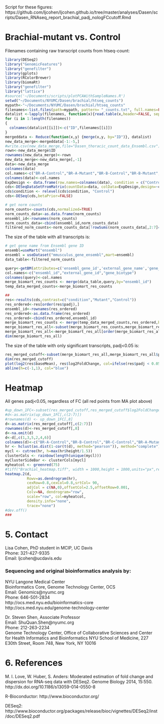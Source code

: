 Script for these figures:
https://github.com/ljcohen/ljcohen.github.io/tree/master/analyses/Dasen/scripts/Dasen_RNAseq_report_brachial_padj_nologFCcutoff.Rmd

# Brachial-mutant vs. Control

Filenames containing raw transcript counts from htseq-count:
```r
library(DESeq2)
library("GenomicFeatures")
library("genefilter")
library(gplots)
library(RColorBrewer)
library(biomaRt)
library("genefilter")
library("lattice")
#source('~/Documents/scripts/plotPCAWithSampleNames.R')
setwd("~/Documents/NYUMC/Dasen/brachial/htseq_counts")
mypath<-"~/Documents/NYUMC/Dasen/brachial/htseq_counts"
filenames<-list.files(path=mypath, pattern= "_counts.txt", full.names=FALSE)
datalist <-lapply(filenames, function(x){read.table(x,header=FALSE, sep="\t")})
for (i in 1:length(filenames))
{
  colnames(datalist[[i]])<-c("ID",filenames[[i]])
}
mergeddata <- Reduce(function(x,y) {merge(x,y, by="ID")}, datalist)
new_data_merge<-mergeddata[-1:-5,]
#write.csv(new_data_merge,file="Dasen_thoracic_count_data_Ensembl.csv")
rown<-new_data_merge$ID
rownames(new_data_merge)<-rown
new_data_merge<-new_data_merge[,-1]
data<-new_data_merge
colnames(data)
col.names<-c("BR-A-Control","BR-A-Mutant","BR-B-Control","BR-B-Mutant","BR-C-Control","BR-C-Mutant")
colnames(data)<-col.names
ExpDesign <- data.frame(row.names=colnames(data), condition = c("Control","Mutant","Control","Mutant","Control","Mutant"))
cds<-DESeqDataSetFromMatrix(countData=data, colData=ExpDesign,design=~condition)
cds$condition <- relevel(cds$condition, "Control")
cds<-DESeq(cds,betaPrior=FALSE)

# get norm counts
norm_counts<-counts(cds,normalized=TRUE)
norm_counts_data<-as.data.frame(norm_counts)
ensembl_id<-rownames(norm_counts)
norm_counts_data<-cbind(ensembl_id,norm_counts_data)
filtered_norm_counts<-norm_counts_data[!rowSums(norm_counts_data[,2:7]==0)>=1, ]
```


The size of the table with all transcripts is: 
```r
# get gene name from Ensembl gene ID
ensembl=useMart("ensembl")
ensembl = useDataset("mmusculus_gene_ensembl",mart=ensembl)
data_table<-filtered_norm_counts

query<-getBM(attributes=c('ensembl_gene_id','external_gene_name','gene_biotype'), filters = 'ensembl_gene_id', values = ensembl_id, mart=ensembl)
col.names<-c("ensembl_id","external_gene_id","gene_biotype")
colnames(query)<-col.names
merge_biomart_res_counts <- merge(data_table,query,by="ensembl_id")
temp_data_merged_counts<-merge_biomart_res_counts

##
res<-results(cds,contrast=c("condition","Mutant","Control"))
res_ordered<-res[order(res$padj),]
ensembl_id<-rownames(res_ordered)
res_ordered<-as.data.frame(res_ordered)
res_ordered<-cbind(res_ordered,ensembl_id)
merge_biomart_res_counts <- merge(temp_data_merged_counts,res_ordered,by="ensembl_id")
merge_biomart_res_all<-subset(merge_biomart_res_counts,merge_biomart_res_counts$padj!="NA")
merge_biomart_res_all<-merge_biomart_res_all[order(merge_biomart_res_all$padj),]
dim(merge_biomart_res_all)
```

The size of the table with only significant transcripts, padj<0.05 is:
```r
res_merged_cutoff<-subset(merge_biomart_res_all,merge_biomart_res_all$padj<0.05)
dim(res_merged_cutoff)
plot(log2(res$baseMean), res$log2FoldChange, col=ifelse(res$padj < 0.05, "red","gray67"),main="(DESeq2) Brachial Mutant vs. Control (padj<0.05)",xlim=c(1,15),pch=20,cex=1,ylim=c(-5,5))
abline(h=c(-1,1), col="blue")
```


# Heatmap

All genes padj<0.05, regardless of FC (all red points from MA plot above)

```r
#up_down_1FC<-subset(res_merged_cutoff,res_merged_cutoff$log2FoldChange>1 | res_merged_cutoff$log2FoldChange< -1)
#d<-as.matrix(up_down_1FC[,c(2:7)])
#rownames(d) <- up_down_1FC[,8]
d<-as.matrix(res_merged_cutoff[,c(2:7)])
rownames(d)<-res_merged_cutoff[,8]
d<-na.omit(d)
d<-d[,c(1,3,5,2,4,6)]
colnames(d)<-c("BR-A-Control","BR-B-Control","BR-C-Control","BR-A-Mutant","BR-B-Mutant","BR-C-Mutant")
hr <- hclust(as.dist(1-cor(t(d), method="pearson")), method="complete")
mycl <- cutree(hr, h=max(hr$height/1.5))
clusterCols <- rainbow(length(unique(mycl)))
myClusterSideBar <- clusterCols[mycl]
myheatcol <- greenred(75)
#tiff("Brachial_heatmap.tiff", width = 1000,height = 1000,units="px",res = NA,pointsize=12) 
heatmap.2(d, 
          Rowv=as.dendrogram(hr),
          cexRow=0.8,cexCol=0.8,srtCol= 90,
          adjCol = c(NA,0),offsetCol=2.5,offsetRow=0.001,
          Colv=NA, dendrogram="row", 
          scale="row", col=myheatcol, 
          density.info="none", 
          trace="none")
#dev.off()
###

```


# 5. Contact

Lisa Cohen, PhD student in MCIP, UC Davis     
Phone: 321-427-9335       
Email: ljcohen@ucdavis.edu

### Sequencing and original bioinformatics analysis by:

NYU Langone Medical Center   
Bioinformatics Core, Genome Technology Center, OCS   
Email: Genomics@nyumc.org         
Phone: 646-501-2834   
http://ocs.med.nyu.edu/bioinformatics-core  
http://ocs.med.nyu.edu/genome-technology-center   

Dr. Steven Shen, Associate Professor      
Email: ShuQuan.Shen@nyumc.org  
Phone: 212-263-2234           
Genome Technology Center, Office of Collaborative Sciences
and Center for Health Informatics and Bioinformatics
NYU School of Medicine,
227 E30th Street, Room 748, 
New York, NY 10016



# 6. References

M. I. Love, W. Huber, S. Anders: Moderated estimation of fold change and dispersion for RNA-seq data with DESeq2.
Genome Biology 2014, 15:550. http://dx.doi.org/10.1186/s13059-014-0550-8

R-Bioconductor: http://www.bioconductor.org/

DESeq2: http://www.bioconductor.org/packages/release/bioc/vignettes/DESeq2/inst/doc/DESeq2.pdf